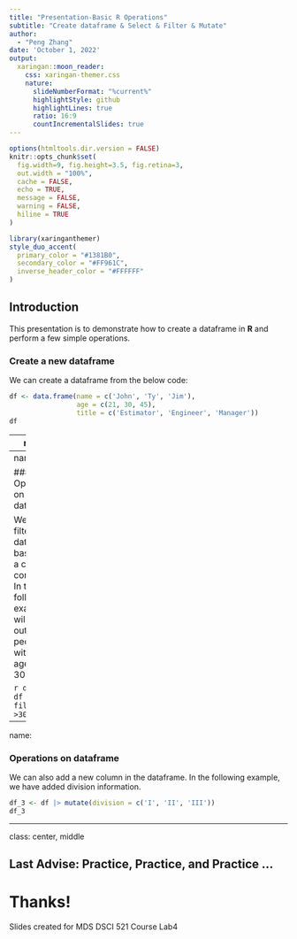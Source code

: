 ```yaml
---
title: "Presentation-Basic R Operations"
subtitle: "Create dataframe & Select & Filter & Mutate"  
author: 
  - "Peng Zhang"
date: 'October 1, 2022'
output:
  xaringan::moon_reader:
    css: xaringan-themer.css
    nature:
      slideNumberFormat: "%current%"
      highlightStyle: github
      highlightLines: true
      ratio: 16:9
      countIncrementalSlides: true
---
```


```r
options(htmltools.dir.version = FALSE)
knitr::opts_chunk$set(
  fig.width=9, fig.height=3.5, fig.retina=3,
  out.width = "100%",
  cache = FALSE,
  echo = TRUE,
  message = FALSE, 
  warning = FALSE,
  hiline = TRUE
)
```

```r
library(xaringanthemer)
style_duo_accent(
  primary_color = "#1381B0",
  secondary_color = "#FF961C",
  inverse_header_color = "#FFFFFF"
)
```

## Introduction

This presentation is to demonstrate how to create a dataframe in **R** and perform a few simple operations.


### Create a new dataframe

We can create a dataframe from the below code:
```r
df <- data.frame(name = c('John', 'Ty', 'Jim'),
                 age = c(21, 30, 45),
                 title = c('Estimator', 'Engineer', 'Manager'))
df
```


---
name: 

### Operations on dataframe

We can select a particular column and output the specified column only.
```r
# load necessary library
library(tidyverse)

df_1 <- df |> select(title)
df_1
```


---
name: 

### Operations on dataframe

We can filter the dataframe based on a certain condition. 
In the following example, it will only output people with their age over 30.

```r
df_2 <- df |> filter(age >30)
df_2
```



---
name: 

### Operations on dataframe

We can also add a new column in the dataframe. 
In the following example, we have added division information.

```r
df_3 <- df |> mutate(division = c('I', 'II', 'III'))
df_3
```



---
class: center, middle

## Last Advise: Practice, Practice, and Practice ...
# Thanks!

Slides created for MDS DSCI 521 Course Lab4

